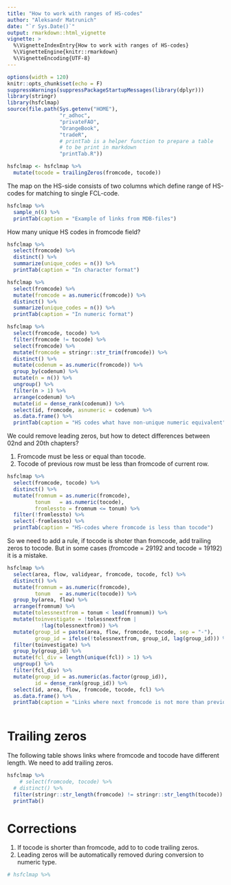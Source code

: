 ```yaml
---
title: "How to work with ranges of HS-codes"
author: "Aleksandr Matrunich"
date: "`r Sys.Date()`"
output: rmarkdown::html_vignette
vignette: >
  %\VignetteIndexEntry{How to work with ranges of HS-codes}
  %\VignetteEngine{knitr::rmarkdown}
  %\VignetteEncoding{UTF-8}
---
```


```r
options(width = 120) 
knitr::opts_chunk$set(echo = F)
suppressWarnings(suppressPackageStartupMessages(library(dplyr)))
library(stringr)
library(hsfclmap)
source(file.path(Sys.getenv("HOME"),
                 "r_adhoc",
                 "privateFAO",
                 "OrangeBook",
                 "tradeR",
                 # printTab is a helper function to prepare a table 
                 # to be print in markdown
                 "printTab.R"))

hsfclmap <- hsfclmap %>% 
  mutate(tocode = trailingZeros(fromcode, tocode))

```

The map on the HS-side consists of two columns which define range of HS-codes for matching to single FCL-code.

```r
hsfclmap %>% 
  sample_n(6) %>% 
  printTab(caption = "Example of links from MDB-files")
```


How many unique HS codes in fromcode field?
```r
hsfclmap %>% 
  select(fromcode) %>% 
  distinct() %>% 
  summarize(unique_codes = n()) %>% 
  printTab(caption = "In character format")

hsfclmap %>% 
  select(fromcode) %>% 
  mutate(fromcode = as.numeric(fromcode)) %>% 
  distinct() %>% 
  summarize(unique_codes = n()) %>% 
  printTab(caption = "In numeric format")

hsfclmap %>% 
  select(fromcode, tocode) %>% 
  filter(fromcode != tocode) %>% 
  select(fromcode) %>% 
  mutate(fromcode = stringr::str_trim(fromcode)) %>% 
  distinct() %>% 
  mutate(codenum = as.numeric(fromcode)) %>% 
  group_by(codenum) %>% 
  mutate(n = n()) %>% 
  ungroup() %>% 
  filter(n > 1) %>% 
  arrange(codenum) %>% 
  mutate(id = dense_rank(codenum)) %>% 
  select(id, fromcode, asnumeric = codenum) %>% 
  as.data.frame() %>% 
  printTab(caption = "HS codes what have non-unique numeric equivalent")

```

We could remove leading zeros, but how to detect differences between 02nd and 20th chapters?


1. Fromcode must be less or equal than tocode.
2. Tocode of previous row must be less than fromcode of current row.

```r
hsfclmap %>% 
  select(fromcode, tocode) %>% 
  distinct() %>% 
  mutate(fromnum = as.numeric(fromcode),
         tonum   = as.numeric(tocode),
         fromlessto = fromnum <= tonum) %>% 
  filter(!fromlessto) %>% 
  select(-fromlessto) %>% 
  printTab(caption = "HS-codes where fromcode is less than tocode")
```

So we need to add a rule, if tocode is shoter than fromcode, add trailing zeros to tocode. But in some cases (fromcode = 29192 and tocode = 19192) it is a mistake.


```r
hsfclmap %>% 
  select(area, flow, validyear, fromcode, tocode, fcl) %>% 
  distinct() %>% 
  mutate(fromnum = as.numeric(fromcode),
         tonum   = as.numeric(tocode)) %>% 
  group_by(area, flow) %>% 
  arrange(fromnum) %>% 
  mutate(tolessnextfrom = tonum < lead(fromnum)) %>% 
  mutate(toinvestigate = !tolessnextfrom | 
           !lag(tolessnextfrom)) %>% 
  mutate(group_id = paste(area, flow, fromcode, tocode, sep = "-"),
         group_id = ifelse(!tolessnextfrom, group_id, lag(group_id))) %>% 
  filter(toinvestigate) %>% 
  group_by(group_id) %>% 
  mutate(fcl_div = length(unique(fcl)) > 1) %>% 
  ungroup() %>% 
  filter(fcl_div) %>% 
  mutate(group_id = as.numeric(as.factor(group_id)),
         id = dense_rank(group_id)) %>% 
  select(id, area, flow, fromcode, tocode, fcl) %>% 
  as.data.frame() %>% 
  printTab(caption = "Links where next fromcode is not more than previous tocode and there are different FCL codes")
  
```

# Trailing zeros

The following table shows links where fromcode and tocode have different length. We need to add trailing zeros.
```r
hsfclmap %>% 
    # select(fromcode, tocode) %>% 
  # distinct() %>% 
  filter(stringr::str_length(fromcode) != stringr::str_length(tocode)) %>% 
  printTab()
```


# Corrections

1. If tocode is shorter than fromcode, add to to code trailing zeros.
2. Leading zeros will be automatically removed during conversion to numeric type.

```r
# hsfclmap %>% 
  
```
